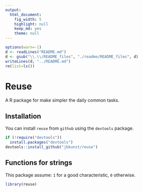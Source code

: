 ```yaml
---
output:
  html_document:
    fig_width: 5
    highlight: null
    keep_md: yes
    theme: null
---
```

```r
options(warn=-1)
d <- readLines("README.md")
d <- gsub("\\.\\/README_files", "./readme/README_files", d)
writeLines(d, "../README.md")
rm(list=ls())
```

# Reuse
A R package for make simpler the daily common tasks.

## Installation
You can install `reuse` from `github` using the `devtools` package.

```r
if (!require("devtools"))
  install.packages("devtools")
devtools::install_github("jbkunst/reuse")
```

## Functions for strings

This package assume: `1` for a good characteristic, `0` otherwise. 

```r
library(reuse)
```

```r

```
